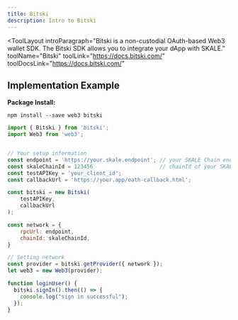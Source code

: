```yaml
---
title: Bitski
description: Intro to Bitski
---
```


<ToolLayout
    introParagraph="Bitski is a non-custodial OAuth-based Web3 wallet SDK. The Bitski SDK allows you to integrate your dApp with SKALE."
    toolName="Bitski"
    toolLink="https://docs.bitski.com/"
    toolDocsLink="https://docs.bitski.com/"
>

## Implementation Example

**Package Install:**
```shell
npm install --save web3 bitski
```

```javascript
import { Bitski } from 'bitski';
import Web3 from 'web3';


// Your setup information
const endpoint = 'https://your.skale.endpoint'; // your SKALE Chain endpoint
const skaleChainId = 123456                     // chainId of your SKALE Chain
const testAPIKey = 'your_client_id';
const callbackUrl = 'https://your.app/oath-callback.html';

const bitski = new Bitski(
    testAPIKey,
    callbackUrl
);

const network = {
    rpcUrl: endpoint,
    chainId: skaleChainId,
}

// Setting network
const provider = bitski.getProvider({ network });
let web3 = new Web3(provider);

function loginUser() {
  bitski.signIn().then(() => {
    console.log("sign in successful");
  });
}
```

</ToolLayout>